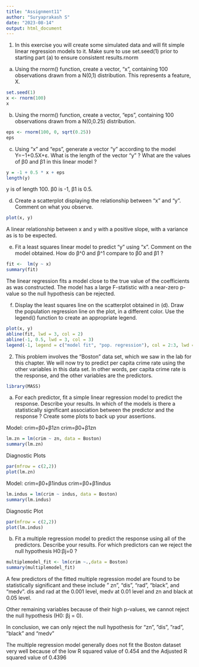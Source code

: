---
title: "Assignment11"
author: "Suryaprakash S"
date: "2023-08-14"
output: html_document
---

1. In this exercise you will create some simulated data and will fit simple linear regression models to it. Make sure to use set.seed(1) prior to starting part (a) to ensure consistent results.rnorm

a.	Using the rnorm() function, create a vector, “x”, containing 100 observations drawn from a N(0,1) distribution. This represents a feature, X.
```{r}
set.seed(1)
x <- rnorm(100)
x
```

b.	Using the rnorm() function, create a vector, “eps”, containing 100 observations drawn from a N(0,0.25) distribution.
```{r}
eps <- rnorm(100, 0, sqrt(0.25))
eps
```
c.	Using “x” and “eps”, generate a vector “y” according to the model
Y=−1+0.5X+ε.
What is the length of the vector “y” ? What are the values of β0 and β1 in this linear model ?
```{r}
y = -1 + 0.5 * x + eps
length(y)
```
y is of length 100. β0 is -1, β1 is 0.5.

d.	Create a scatterplot displaying the relationship between “x” and “y”. Comment on what you observe.
```{r}
plot(x, y)
```
A linear relationship between x and y with a positive slope, with a variance as is to be expected.

e.	Fit a least squares linear model to predict “y” using “x”. Comment on the model obtained. How do β^0 and β^1 compare to β0 and β1 ?
```{r}
fit <-  lm(y ~ x)
summary(fit)
```
The linear regression fits a model close to the true value of the coefficients as was constructed. The model has a large F-statistic with a near-zero p-value so the null hypothesis can be rejected.

f.	Display the least squares line on the scatterplot obtained in (d). Draw the population regression line on the plot, in a different color. Use the legend() function to create an appropriate legend.
```{r}
plot(x, y)
abline(fit, lwd = 3, col = 2)
abline(-1, 0.5, lwd = 3, col = 3)
legend(-1, legend = c("model fit", "pop. regression"), col = 2:3, lwd = 3)
```
2.  This problem involves the “Boston” data set, which we saw in the lab for this chapter. We will now try to predict per capita crime rate using the other variables in this data set. In other words, per capita crime rate is the response, and the other variables are the predictors.
```{r}
library(MASS)
```
a.	For each predictor, fit a simple linear regression model to predict the response. Describe your results. In which of the models is there a statistically significant association between the predictor and the response ? Create some plots to back up your assertions.

Model: crim=β0+β1zn
crim=β0+β1zn
```{r}
lm.zn = lm(crim ~ zn, data = Boston)
summary(lm.zn)
```
Diagnostic Plots
```{r}
par(mfrow = c(2,2))
plot(lm.zn)
```
Model: crim=β0+β1indus
crim=β0+β1indus
```{r}
lm.indus = lm(crim ~ indus, data = Boston)
summary(lm.indus)
```
Diagnostic Plot
```{r}
par(mfrow = c(2,2))
plot(lm.indus)
```
b.	Fit a multiple regression model to predict the response using all of the predictors. Describe your results. For which predictors can we reject the null hypothesis H0:βj=0 ?
```{r}
multiplemodel_fit <- lm(crim ~.,data = Boston)
summary(multiplemodel_fit)
```
A few predictors of the fitted multiple regression model are found to be statistically significant and these include ” zn”, “dis”, “rad”, “black”, and “medv”. dis and rad at the 0.001 level, medv at 0.01 level and zn and black at 0.05 level.

Other remaining variables because of their high p-values, we cannot reject the null hypothesis (H0: βj = 0).

In conclusion, we can only reject the null hypothesis for “zn”, ”dis”, ”rad”, ”black” and “medv”

The multiple regression model generally does not fit the Boston dataset very well because of the low R squared value of 0.454 and the Adjusted R squared value of 0.4396